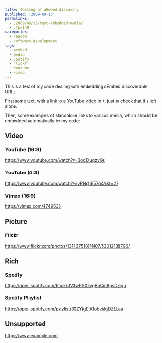---
title: Testing of oEmbed discovery
published: '2009-09-13'
permalinks:
  - /2009/09/13/test-embedded-media/
  - /?p=149
categories:
  - random
  - software-development
tags:
  - oembed
  - media
  - spotify
  - flickr
  - youtube
  - vimeo
---

This is a test of my code dealing with embedding oEmbed discoverable URLs.

First some text, with [a link to a YouTube video](https://www.youtube.com/watch?v=dQw4w9WgXcQ) in it, just to check that it's
left alone.

Then, some examples of standalone links to various media, which should be embedded automatically by my code:

## Video

### YouTube (16:9)

https://www.youtube.com/watch?v=3oc1XuqzyGs

### YouTube (4:3)

https://www.youtube.com/watch?v=yRNqhE57q4A&t=27

### Vimeo (16:9)

https://vimeo.com/4749536

## Picture

### Flickr

https://www.flickr.com/photos/131437518@N07/53012138790/

## Rich

### Spotify

https://open.spotify.com/track/0V3wPSX9ygBnCm8psDIegu

### Spotify Playlist

https://open.spotify.com/playlist/30ZYjgDjA1obvAlgDZLLaa

## Unsupported

https://www.example.com
